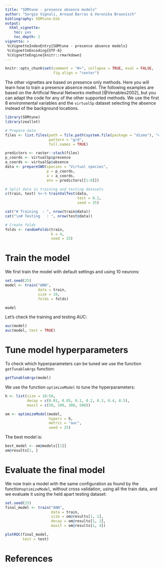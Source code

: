 ```yaml
---
title: "SDMtune - presence absence models"
author: "Sergio Vignali, Arnaud Barras & Veronika Braunisch"
bibliography: SDMtune.bib
output:
  html_vignette:
    toc: yes
    toc_depth: 2
vignette: >
 %\VignetteIndexEntry{SDMtune - presence absence models} 
 %\VignetteEncoding{UTF-8}
 %\VignetteEngine{knitr::rmarkdown}
---
```


```r
knitr::opts_chunk$set(comment = "#>", collapse = TRUE, eval = FALSE,
                      fig.align = "center")
```

The other vignettes are based on presence only methods. Here you will learn how to train a presence absence model. The following examples are based on the Artificial Neural Networks method [@Venables2002], but you can adapt the code for any of the other supported methods. We use the first 8 environmental variables and the `virtualSp` dataset selecting the absence instead of the background locations.
```r
library(SDMtune)
library(zeallot)

# Prepare data
files <- list.files(path = file.path(system.file(package = "dismo"), "ex"),
                    pattern = "grd",
                    full.names = TRUE)

predictors <- raster::stack(files)
p_coords <- virtualSp$presence
a_coords <- virtualSp$absence
data <- prepareSWD(species = "Virtual species",
                   p = p_coords,
                   a = a_coords,
                   env = predictors[[1:8]])

# Split data in training and testing datasets
c(train, test) %<-% trainValTest(data,
                                 test = 0.2,
                                 seed = 25)

cat("# Training  : ", nrow(train@data))
cat("\n# Testing   : ", nrow(test@data))

# Create folds
folds <- randomFolds(train,
                     k = 4,
                     seed = 25)
```

# Train the model

We first train the model with default settings and using 10 neurons:
```r
set.seed(25)
model <- train("ANN",
               data = train,
               size = 10,
               folds = folds)

model
```

Let's check the training and testing AUC:
```r
auc(model)
auc(model, test = TRUE)
```

# Tune model hyperparameters

To check which hyperparameters can be tuned we use the function `getTunableArgs` function:
```r
getTunableArgs(model)
```

We use the function `optimizeModel` to tune the hyperparameters:

```r
h <- list(size = 10:50,
          decay = c(0.01, 0.05, 0.1, 0.2, 0.3, 0.4, 0.5),
          maxit = c(50, 100, 300, 500))

om <- optimizeModel(model,
                    hypers = h,
                    metric = "auc",
                    seed = 25)
```

The best model is:
```r
best_model <- om@models[[1]]
om@results[1, ]
```

# Evaluate the final model

We now train a model with the same configuration as found by the function`optimizeModel`, without cross validation, using all the train data, and we evaluate it using the held apart testing dataset:
```r
set.seed(25)
final_model <- train("ANN",
                     data = train,
                     size = om@results[1, 1],
                     decay = om@results[1, 2],
                     maxit = om@results[1, 4])

plotROC(final_model,
        test = test)
```

# References
